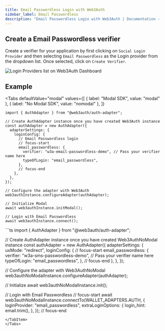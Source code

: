 ```yaml
---
title: Email Passwordless Login with Web3Auth
sidebar_label: Email Passwordless
description: "Email Passwordless Login with Web3Auth | Documentation - Web3Auth"
---
```



## Create a Email Passwordless verifier

Create a verifier for your application by first clicking on `Social Login Provider` and then
selecting `Email Passwordless` as the Login provider from the dropdown list. Once selected, click on
`Create Verifier`.

![Login Providers list on Web3Auth Dashboard](/images/dashboard/create-verifier-email-passwordless.png)

## Example

<Tabs
defaultValue="modal"
values={[
  { label: "Modal SDK", value: "modal" },
  { label: "No Modal SDK", value: "nomodal" },
]}
>
<TabItem value="modal">

```tsx
import { AuthAdapter } from "@web3auth/auth-adapter";

// Create AuthAdapter instance once you have created Web3Auth instance
const authAdapter = new AuthAdapter({
  adapterSettings: {
    loginConfig: {
      // Email Passwordless login
      // focus-start
      email_passwordless: {
        verifier: "w3a-email-passwordless-demo", // Pass your verifier name here
        typeOfLogin: "email_passwordless",
      },
      // focus-end
    },
  },
});

// Configure the adapter with Web3Auth
web3authInstance.configureAdapter(authAdapter);

// Initialize Modal
await web3authInstance.initModal();

// Login with Email Passwordless
await web3authInstance.connect();
```

</TabItem>

<TabItem value="nomodal">
```ts
import { AuthAdapter } from "@web3auth/auth-adapter";

// Create AuthAdapter instance once you have created Web3AuthNoModal instance const authAdapter =
new AuthAdapter({ adapterSettings: { uxMode: "redirect", loginConfig: { // focus-start
email_passwordless: { verifier: "w3a-sms-passwordless-demo", // Pass your verifier name here
typeOfLogin: "email_passwordless", }, // focus-end }, }, });

// Configure the adapter with Web3AuthNoModal web3authNoModalInstance.configureAdapter(authAdapter);

// Initialize await web3authNoModalInstance.init();

// Login with Email Passwordless // focus-start await
web3authNoModalInstance.connectTo(WALLET_ADAPTERS.AUTH, { loginProvider: "email_passwordless",
extraLoginOptions: { login_hint: email.trim(), }, }); // focus-end

```
</TabItem>
</Tabs>
```
